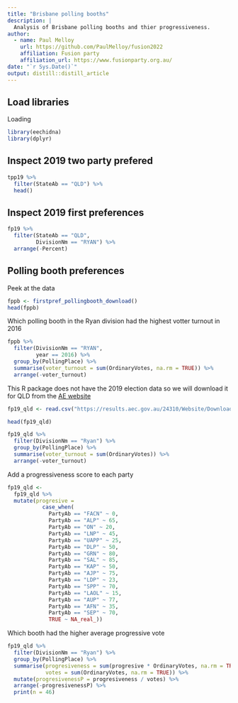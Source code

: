 ```yaml
---
title: "Brisbane polling booths"
description: |
  Analysis of Brisbane polling booths and thier progressiveness.
author:
  - name: Paul Melloy 
    url: https://github.com/PaulMelloy/fusion2022
    affiliation: Fusion party 
    affiliation_url: https://www.fusionparty.org.au/
date: "`r Sys.Date()`"
output: distill::distill_article
---
```


## Load libraries
Loading 
```r
library(eechidna)
library(dplyr)
```

## Inspect 2019 two party prefered  

```r
tpp19 %>%
  filter(StateAb == "QLD") %>%
  head()
```

## Inspect 2019 first preferences  

```r
fp19 %>%
  filter(StateAb == "QLD",
         DivisionNm == "RYAN") %>%
  arrange(-Percent)
```


## Polling booth preferences  

Peek at the data  

```r
fppb <- firstpref_pollingbooth_download()
head(fppb)
```

Which polling booth in the Ryan division had the highest votter turnout in 2016

```r
fppb %>%
  filter(DivisionNm == "RYAN",
         year == 2016) %>%
  group_by(PollingPlace) %>%
  summarise(voter_turnout = sum(OrdinaryVotes, na.rm = TRUE)) %>%
  arrange(-voter_turnout)
```
This R package does not have the 2019 election data so we will download it for QLD from the [AE website](https://results.aec.gov.au/24310/Website/HouseDownloadsMenu-24310-Csv.htm.)  

```r
fp19_qld <- read.csv("https://results.aec.gov.au/24310/Website/Downloads/HouseStateFirstPrefsByPollingPlaceDownload-24310-QLD.csv",skip = 1)

head(fp19_qld)
```

```r
fp19_qld %>%
  filter(DivisionNm == "Ryan") %>%
  group_by(PollingPlace) %>%
  summarise(voter_turnout = sum(OrdinaryVotes)) %>%
  arrange(-voter_turnout)
```


Add a progressiveness score to each party

```r
fp19_qld <-
  fp19_qld %>%
  mutate(progresive =
           case_when(
             PartyAb == "FACN" ~ 0,
             PartyAb == "ALP" ~ 65,
             PartyAb == "ON" ~ 20,
             PartyAb == "LNP" ~ 45,
             PartyAb == "UAPP" ~ 25,
             PartyAb == "DLP" ~ 50,
             PartyAb == "GRN" ~ 80,
             PartyAb == "SAL" ~ 85,
             PartyAb == "KAP" ~ 50,
             PartyAb == "AJP" ~ 75,
             PartyAb == "LDP" ~ 23,
             PartyAb == "SPP" ~ 70,
             PartyAb == "LAOL" ~ 15,
             PartyAb == "AUP" ~ 77,
             PartyAb == "AFN" ~ 35,
             PartyAb == "SEP" ~ 70,
             TRUE ~ NA_real_))
```

Which booth had the higher average progressive vote

```r
fp19_qld %>%
  filter(DivisionNm == "Ryan") %>%
  group_by(PollingPlace) %>%
  summarise(progresiveness = sum(progresive * OrdinaryVotes, na.rm = TRUE),
            votes = sum(OrdinaryVotes, na.rm = TRUE)) %>%
  mutate(progresivenessP = progresiveness / votes) %>%
  arrange(-progresivenessP) %>%
  print(n = 46)
```

